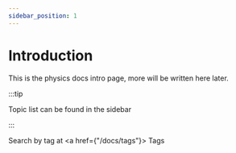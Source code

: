 ```yaml
---
sidebar_position: 1
---
```


# Introduction
This is the physics docs intro page, more will be written here later.

:::tip 

Topic list can be found in the sidebar

:::

Search by tag at <a href={"/docs/tags"}> Tags </a>